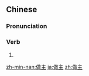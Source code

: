 ==Chinese==
{{zh-forms}}

===Pronunciation===
{{zh-pron
|m=zuòzhǔ
|c=zou6 zyu2
|mn=qz,tp,xm:chòe-chú/kh,zz:chò-chú
|cat=v
}}

===Verb===
{{zh-verb}}

# {{alternative form of|作主|lang=zh}}

[[zh-min-nan:做主]]
[[ja:做主]]
[[zh:做主]]